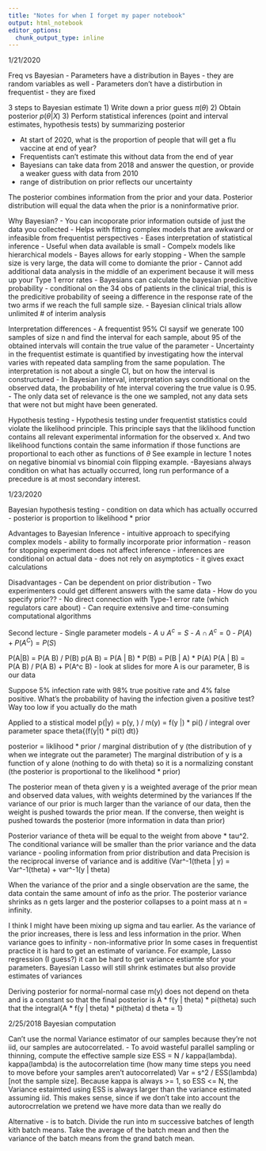 ```yaml
---
title: "Notes for when I forget my paper notebook"
output: html_notebook
editor_options: 
  chunk_output_type: inline
---
```


1/21/2020

Freq vs Bayesian
- Parameters have a distribution in Bayes - they are random variables as well
- Parameters don't have a distirbution in frequentist - they are fixed

3 steps to Bayesian estimate
1) Write down a prior guess $\pi(\theta)$
2) Obtain posterior $p(\theta|X)$
3) Perform statistical inferences (point and interval estimates, hypothesis tests) by summarizing posterior

- At start of 2020, what is the proportion of people that will get a flu vaccine at end of year? 
- Frequentists can't estimate  this without data from the end of year
- Bayesians can take data from 2018 and answer the question, or provide a weaker guess with data from 2010
- range of distribution on prior reflects our uncertainty

The posterior combines information from the prior and your data.
Posterior distribution will equal the data when the prior is a noninformative prior.

Why Bayesian?
- You can incoporate prior information outside of just the data you collected
- Helps with fitting complex models that are awkward or infeasible from frequentist perspectives
- Eases interpretation of statistical inference
- Useful when data available is small
- Compelx models like hierarchical models
- Bayes allows for early stopping
- When the sample size is very large, the data will come to domiante the prior
- Cannot add additional data analysis in the middle of an experiment because it will mess up your Type 1 error rates
- Bayesians can calculate the bayesian predicitive probability - conditional on the 34 obs of patients in the clinical trial, this is the predicitive probability of seeing a difference in the response rate of the two arms if we reach the full sample size.
- Bayesian clinical trials allow unlimited # of interim analysis

Interpretation differences
- A frequentist 95% CI saysif we generate 100 samples of size n and find the interval for each sample, about 95 of the obtained intervals will contain the true value of the parameter
- Uncertainty in the frequentist estimate is quantified by investigating how the interval varies with repeated data sampling from the same population. The interpretation is not about a single CI, but on how the interval is constructured
- In Bayesian interval, interpretation says conditional on the observed data, the probability of hte interval covering the true value is 0.95.
- The only data set of relevance is the one we sampled, not any data sets that were not but might have been generated.

Hypothesis testing
- Hypothesis testing under frequentist statistics could violate the likelihood principle. This principle says that the liklihood function contains all relevant experimental information for the observed x. And two likelihood functions contain the same information if those functions are proportional to each other as functions of $\theta$
See example in lecture 1 notes on negative binomial vs binomial coin flipping example. 
-Bayesians always condition on what has actually occurred, long run performance of a precedure is at most secondary interest. 

1/23/2020

Bayesian hypothesis testing
- condition on data which has actually occurred
- posterior is proportion to likelihood * prior

Advantages to Bayesian Inference
- intuitive approach to specifying complex models
- ability to formally incorporate prior information
- reason for stopping experiment does not affect inference
- inferences are conditional on actual data
- does not rely on asymptotics - it gives exact calculations

Disadvantages
- Can be dependent on prior distribution
- Two experimenters could get different answers with the same data
- How do you specify prior??
- No direct connection with Type-1 error rate (which regulators care about)
- Can require extensive and time-consuming computational algorithms

Second lecture - Single parameter models
- $A \cup A^c = S$
- $A \cap A^c = 0$
- $P(A) + P(A^C) = P(S)$

P(A|B) = P(A \cap B) / P(B)
p(A \cap B) = P(A | B) * P(B) = P(B | A) * P(A)
P(A | B) = P(A \cap B) / P(A \cap B) + P(A^c \cap B)
- look at slides for more
A is our parameter, B is our data

Suppose 5% infection rate with 98% true positive rate and 4% false positive. What's the probability of having the infection given a positive test? Way too low if you actually do the math


Applied to a stistical model
p(\theta|y) = p(y, \theta) / m(y) = f(y |\theta) * pi(\theta) / integral over parameter space theta{(f(y|t) * pi(t) dt)}

posterior = liklihood * prior / marginal distribution of y (the distribution of y when we integrate out the parameter)
The marginal distribution of y is a function of y alone (nothing to do with theta) so it is a normalizing constant (the posterior is proportional to the likelihood * prior)

The posterior mean of theta given y is a weighted average of the prior mean and observed data values, with weights determined by the variances
If the variance of our prior is much larger than the variance of our data, then the weight is pushed towards the prior mean. If the converse, then weight is pushed towards the posterior (more information in data than prior)

Posterior variance of theta will be equal to the weight from above * tau^2. The conditional variance will be smaller than the prior variance and the data variance - pooling information from prior distribution and data
Precision is the reciprocal inverse of variance and is additive (Var^-1(theta | y) = Var^-1(theta) + var^-1(y | theta)

When the variance of the prior and a single observation are the same, the data contain the same amount of info as the prior.
The posterior variance shrinks as n gets larger and the posterior collapses to a point mass at n = infinity.

I think I might have been mixing up sigma and tau earlier. As the variance of the prior increases, there is less and less information in the prior. When variance goes to infinity - non-informative prior
In some cases in frequentist practice it is hard to get an estimate of variance. For example, Lasso regression (I guess?) it can be hard to get variance estiamte sfor your parameters. Bayesian Lasso will still shrink estimates but also provide estimates of variances

Deriving posterior for normal-normal case
m(y) does not depend on theta and is a constant so that the final posterior is A * f(y | theta) * pi(theta) such that the integral{A * f(y | theta) * pi(theta) d theta = 1}






2/25/2018 Bayesian computation

Can't use the normal Variance estimator of our samples because they're not iid, our samples are autocorrelated. 
- To avoid wasteful parallel sampling or thinning, compute the effective sample size ESS = N / kappa(lambda). kappa(lambda) is the autocorrelation time (how many time steps you need to move before your samples aren't autocorrelated)
Var = s^2 / ESS(lambda) [not the sample size].
Because kappa is always >= 1, so ESS <= N, the Variance estaimted using ESS is always larger than the variance estimated assuming iid. This makes sense, since if we don't take into account the autorocrrelation we pretend we have more data than we really do

Alternative - is to batch. Divide the run into m successive batches of length kith batch means. Take the average of the batch mean and then the variance of the batch means from the grand batch mean.



